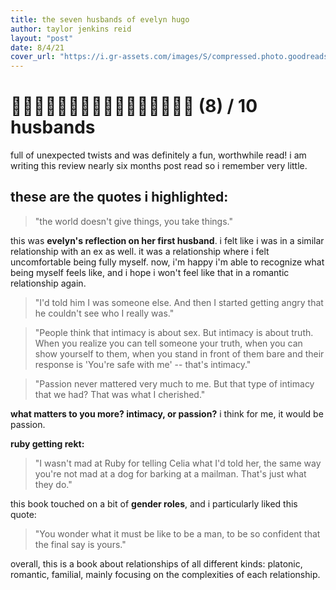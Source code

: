 ```yaml
---
title: the seven husbands of evelyn hugo
author: taylor jenkins reid
layout: "post"
date: 8/4/21
cover_url: "https://i.gr-assets.com/images/S/compressed.photo.goodreads.com/books/1498169036l/32620332._SY475_.jpg"
---
```


# 🤵‍♂️🤵‍♂️🤵‍♂️🤵‍♂️🤵‍♂️🤵‍♂️🤵‍♂️🤵‍♂️ (8) / 10 husbands

full of unexpected twists and was definitely a fun, worthwhile read! i am writing this review
nearly six months post read so i remember very little.

## these are the quotes i highlighted:

> "the world doesn't give things, you take things."

this was **evelyn's reflection on her first husband**. i felt like i was in a similar relationship
with an ex as well. it was a relationship where i felt uncomfortable being fully myself. now,
i'm happy i'm able to recognize what being myself feels like, and i hope i won't feel like that
in a romantic relationship again.

> "I'd told him I was someone else. And then I started getting angry that he couldn't
> see who I really was."

> "People think that intimacy is about sex. But intimacy is about truth. When you realize you
> can tell someone your truth, when you can show yourself to them, when you stand in front of them
> bare and their response is 'You're safe with me' -- that's intimacy."

> "Passion never mattered very much to me. But that type of intimacy that we had? That was what I
> cherished."

**what matters to you more? intimacy, or passion?** i think for me, it would be passion.

**ruby getting rekt:**

> "I wasn't mad at Ruby for telling Celia what I'd told her, the same way you're not mad
> at a dog for barking at a mailman. That's just what they do."

this book touched on a bit of **gender roles**, and i particularly liked this quote:

> "You wonder what it must be like to be a man, to be so confident that the final say is yours."

overall, this is a book about relationships of all different kinds: platonic, romantic, familial,
mainly focusing on the complexities of each relationship.

